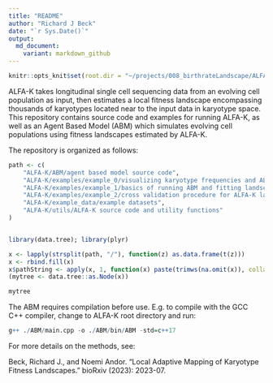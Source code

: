 ```yaml
---
title: "README"
author: "Richard J Beck"
date: "`r Sys.Date()`"
output:
  md_document:
    variant: markdown_github
---
```


```r
knitr::opts_knit$set(root.dir = "~/projects/008_birthrateLandscape/ALFA-K/")
```

ALFA-K takes longitudinal single cell sequencing data from an evolving cell population as input, then estimates a local fitness landscape encompassing thousands of karyotypes located near to the input data in karyotype space. This repository contains source code and examples for running ALFA-K, as well as an Agent Based Model (ABM) which simulates evolving cell populations using fitness landscapes estimated by ALFA-K.

The repository is organized as follows:

```r

path <- c(
    "ALFA-K/ABM/agent based model source code", 
    "ALFA-K/examples/example_0/visualizing karyotype frequencies and ALFA-K fits", 
    "ALFA-K/examples/example_1/basics of running ABM and fitting landscapes", 
    "ALFA-K/examples/example_2/cross validation procedure for ALFA-K landscapes", 
    "ALFA-K/example_data/example datasets", 
    "ALFA-K/utils/ALFA-K source code and utility functions"
)


library(data.tree); library(plyr)

x <- lapply(strsplit(path, "/"), function(z) as.data.frame(t(z)))
x <- rbind.fill(x)
x$pathString <- apply(x, 1, function(x) paste(trimws(na.omit(x)), collapse="/"))
(mytree <- data.tree::as.Node(x))

```

```r
mytree

```

The ABM requires compilation before use. E.g. to compile with the GCC C++ compiler, change to ALFA-K root directory and run:

```r
g++ ./ABM/main.cpp -o ./ABM/bin/ABM -std=c++17
```


For more details on the methods, see:

Beck, Richard J., and Noemi Andor. "Local Adaptive Mapping of Karyotype Fitness Landscapes." bioRxiv (2023): 2023-07.

 
